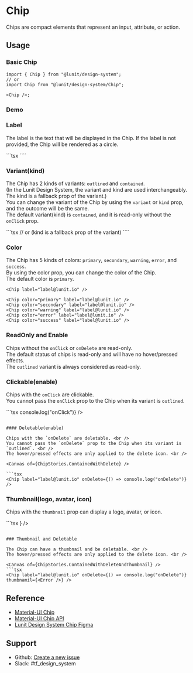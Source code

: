 

<Meta name="Chip Docs" of={ChipStories} />

# Chip

Chips are compact elements that represent an input, attribute, or action.

## Usage

### Basic Chip

```tsx
import { Chip } from "@lunit/design-system";
// or
import Chip from "@lunit/design-system/Chip";

<Chip />;
```

### Demo

<Canvas of={ChipStories.Basic} />

<Controls />

### Label

The label is the text that will be displayed in the Chip.
If the label is not provided, the Chip will be rendered as a circle.

<Canvas of={ChipStories.Contained} meta={ChipStories.Contained.meta} />
```tsx
<Chip label="label@lunit.io" />
````

### Variant(kind)

The Chip has 2 kinds of variants: `outlined` and `contained`. <br />
(In the Lunit Design System, the variant and kind are used interchangeably. The kind is a fallback prop of the variant.) <br />
You can change the variant of the Chip by using the `variant` or `kind` prop, and the outcome will be the same. <br />
The default variant(kind) is `contained`, and it is read-only without the `onClick` prop. <br />

<Canvas of={ChipStories.Contained} meta={ChipStories.Contained.meta} />
```tsx
<Chip label="label@lunit.io" />

<Chip variant="contained" label="label@lunit.io" />
<Chip variant="outlined" label="label@lunit.io" />
// or (kind is a fallback prop of the variant)
<Chip kind="contained" label="label@lunit.io" />
<Chip kind="outlined" label="label@lunit.io" />
````

### Color

The Chip has 5 kinds of colors: `primary`, `secondary`, `warning`, `error`, and `success`. <br />
By using the color prop, you can change the color of the Chip. <br />
The default color is `primary`.

```tsx
<Chip label="label@lunit.io" />

<Chip color="primary" label="label@lunit.io" />
<Chip color="secondary" label="label@lunit.io" />
<Chip color="warning" label="label@lunit.io" />
<Chip color="error" label="label@lunit.io" />
<Chip color="success" label="label@lunit.io" />
```

### ReadOnly and Enable

Chips without the `onClick` or `onDelete` are read-only. <br />
The default status of chips is read-only and will have no hover/pressed effects. <br />
The `outlined` variant is always considered as read-only. <br />

<Canvas of={ChipStories.Outlined} />

### Clickable(enable)

Chips with the `onClick` are clickable. <br />
You cannot pass the `onClick` prop to the Chip when its variant is `outlined`. <br />

<Canvas of={ChipStories.ContainedWithClick} />
```tsx
<Chip label="label@lunit.io" onClick={() => console.log("onClick")} />

````

#### Deletable(enable)

Chips with the `onDelete` are deletable. <br />
You cannot pass the `onDelete` prop to the Chip when its variant is `outlined`. <br />
The hover/pressed effects are only applied to the delete icon. <br />

<Canvas of={ChipStories.ContainedWithDelete} />

```tsx
<Chip label="label@lunit.io" onDelete={() => console.log("onDelete")} />

````

### Thumbnail(logo, avatar, icon)

Chips with the `thumbnail` prop can display a logo, avatar, or icon. <br />

<Canvas of={ChipStories.ContainedWithThumbnail} />
```tsx
<Chip label="label@lunit.io" thumbnamil={<Error />} />

````

### Thumbnail and Deletable

The Chip can have a thumbnail and be deletable. <br />
The hover/pressed effects are only applied to the delete icon. <br />

<Canvas of={ChipStories.ContainedWithDeleteAndThumbnail} />
```tsx
<Chip label="label@lunit.io" onDelete={() => console.log("onDelete")} thumbnamil={<Error />} />
````

## Reference

- [Material-UI Chip](https://mui.com/material-ui/react-chip/)
- [Material-UI Chip API](https://mui.com/material-ui/api/chip/)
- [Lunit Design System Chip Figma](https://www.figma.com/file/oh2WsSLBuX30Yp589gyliB/Design-System_1.0.7_Latest?type=design&node-id=1887-7970&mode=design)

## Support

- Github: [Create a new issue](https://github.com/lunit-io/design-system/issues/new)
- Slack: #tf_design_system
